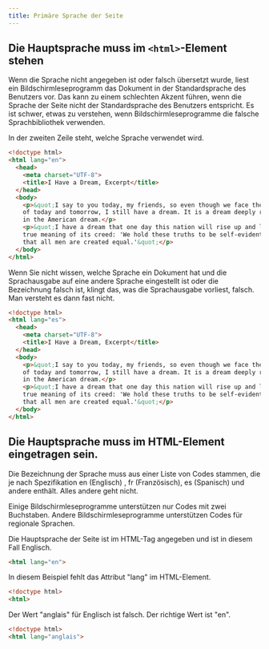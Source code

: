 ```yaml
---
title: Primäre Sprache der Seite
---
```



## Die Hauptsprache muss im `<html>`-Element stehen

Wenn die Sprache nicht angegeben ist oder falsch übersetzt wurde, liest ein Bildschirmleseprogramm das Dokument in der Standardsprache
des Benutzers vor. Das kann zu einem schlechten Akzent führen, wenn die Sprache der Seite nicht der Standardsprache des Benutzers
entspricht. Es ist schwer, etwas zu verstehen, wenn Bildschirmleseprogramme die falsche Sprachbibliothek verwenden.

<Aside type="tip" title="Gutes Beispiel: Korrekte Sprachidentifizierung">
  In der zweiten Zeile steht, welche Sprache verwendet wird.

  ```html
  <!doctype html>
  <html lang="en">
    <head>
      <meta charset="UTF-8">
      <title>I Have a Dream, Excerpt</title>
    </head>
    <body>
      <p>&quot;I say to you today, my friends, so even though we face the difficulties
      of today and tomorrow, I still have a dream. It is a dream deeply rooted
      in the American dream.</p>
      <p>&quot;I have a dream that one day this nation will rise up and live out the
      true meaning of its creed: 'We hold these truths to be self-evident:
      that all men are created equal.'&quot;</p>
    </body>
  </html>
  ```
</Aside>

<Aside type="danger" title="Schlechtes Beispiel: Ungenaue Spracherkennung">
  Wenn Sie nicht wissen, welche Sprache ein Dokument hat und die Sprachausgabe auf eine andere Sprache eingestellt ist
  oder die Bezeichnung falsch ist, klingt das, was die Sprachausgabe vorliest, falsch. Man versteht es dann fast nicht.

  ```html
  <!doctype html>
  <html lang="es">
    <head>
      <meta charset="UTF-8">
      <title>I Have a Dream, Excerpt</title>
    </head>
    <body>
      <p>&quot;I say to you today, my friends, so even though we face the difficulties
      of today and tomorrow, I still have a dream. It is a dream deeply rooted
      in the American dream.</p>
      <p>&quot;I have a dream that one day this nation will rise up and live out the
      true meaning of its creed: 'We hold these truths to be self-evident:
      that all men are created equal.'&quot;</p>
    </body>
  </html>
  ```
</Aside>

## Die Hauptsprache muss im HTML-Element eingetragen sein.

Die Bezeichnung der Sprache muss aus einer Liste von Codes stammen, die je nach Spezifikation en (Englisch) , fr (Französisch), es
(Spanisch) und andere enthält. Alles andere geht nicht.

Einige Bildschirmleseprogramme unterstützen nur Codes mit zwei Buchstaben. Andere Bildschirmleseprogramme unterstützen Codes für
regionale Sprachen.

<Aside type="tip" title="Gutes Beispiel: Seitensprache mit gültigem Wert">
  Die Hauptsprache der Seite ist im HTML-Tag angegeben und ist in diesem Fall Englisch.

  ```html
  <html lang="en">
  ```
</Aside>

<Aside type="danger" title="Schlechtes Beispiel: Fehlender Wert">
  In diesem Beispiel fehlt das Attribut "lang" im HTML-Element.

  ```html
  <!doctype html>
  <html>
  ```
</Aside>

<Aside type="danger" title="Schlechtes Beispiel: Ungültiger Wert">
  Der Wert "anglais" für Englisch ist falsch. Der richtige Wert ist "en".

  ```html
  <!doctype html>
  <html lang="anglais">
  ```
</Aside>
